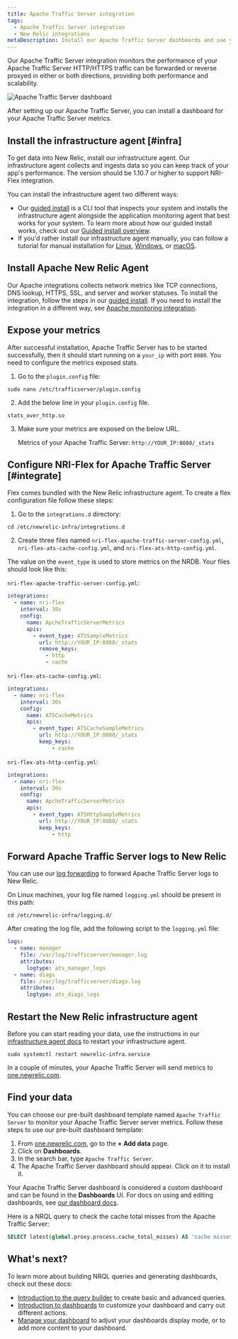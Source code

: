 ```yaml
---
title: Apache Traffic Server integration
tags:
  - Apache Traffic Server integration
  - New Relic integrations
metaDescription: Install our Apache Traffic Server dashboards and see your Apache Traffic Server  data in New Relic.
---
```



Our Apache Traffic Server integration monitors the performance of your Apache Traffic Server HTTP/HTTPS traffic can be forwarded or reverse proxyed in either or both directions, providing both performance and scalability.


<img
    title="Apache Traffic Server dashboard"
    alt="Apache Traffic Server dashboard"
    src={infrastructureApacheTrafficServerDashboard}
/>

<figcaption>
After setting up our Apache Traffic Server, you can install a dashboard for your Apache Traffic Server metrics. 
</figcaption>

## Install the infrastructure agent [#infra]

To get data into New Relic, install our infrastructure agent. Our infrastructure agent collects and ingests data so you can keep track of your app's performance. The version should be 1.10.7 or higher to support NRI-Flex integration.

You can install the infrastructure agent two different ways:

* Our [guided install](https://one.newrelic.com/nr1-core?state=4f81feab-35f7-e97e-9903-52510f8542bd) is a CLI tool that inspects your system and installs the infrastructure agent alongside the application monitoring agent that best works for your system. To learn more about how our guided install works, check out our [Guided install overview](/docs/infrastructure/host-integrations/installation/new-relic-guided-install-overview).
* If you'd rather install our infrastructure agent manually, you can follow a tutorial for manual installation for [Linux](/docs/infrastructure/install-infrastructure-agent/linux-installation/install-infrastructure-monitoring-agent-linux), [Windows](/docs/infrastructure/install-infrastructure-agent/windows-installation/install-infrastructure-monitoring-agent-windows/), or [macOS](/docs/infrastructure/install-infrastructure-agent/macos-installation/install-infrastructure-monitoring-agent-macos/).

## Install Apache New Relic Agent
Our Apache integrations collects network metrics like TCP connections, DNS lookup, HTTPS, SSL, and server and worker statuses.
To install the integration, follow the steps in our [guided install](https://one.newrelic.com/launcher/nr1-core.explorer?pane=eyJuZXJkbGV0SWQiOiJucjEtY29yZS5saXN0aW5nIn0=&cards%5B0%5D=eyJuZXJkbGV0SWQiOiJucjEtaW5zdGFsbC1uZXdyZWxpYy5ucjEtaW5zdGFsbC1uZXdyZWxpYyIsInBhdGgiOiJvaGkiLCJyZWNpcGVOYW1lIjoiYXBhY2hlLW9wZW4tc291cmNlLWludGVncmF0aW9uIiwiYWN0aXZlQ29tcG9uZW50IjoiVlRTT0NvbW1hbmQiLCJhY3RpdmVFbnZpcm9ubWVudCI6ImFwYWNoZS1vcGVuLXNvdXJjZS1pbnRlZ3JhdGlvbiJ9).
If you need to install the integration in a different way, see [Apache monitoring integration](https://docs.newrelic.com/docs/infrastructure/host-integrations/host-integrations-list/apache-monitoring-integration/).

## Expose your metrics
After successful installation, Apache Traffic Server has to be started successfully, then it should start running on a `your_ip` with port `8080`. You need to configure the metrics exposed stats.

1. Go to the `plugin.config` file:
  ```shell
  sudo nano /etc/trafficserver/plugin.config
  ```
2. Add the below line in your `plugin.config` file.
  ```
  stats_over_http.so
  ``` 
3. Make sure your metrics are exposed on the below URL.

   Metrics of your Apache Traffic Server: `http://YOUR_IP:8080/_stats`

## Configure NRI-Flex for Apache Traffic Server [#integrate]

Flex comes bundled with the New Relic infrastructure agent. To create a flex configuration file follow these steps:

1. Go to the `integrations.d` directory:

  ```shell
  cd /etc/newrelic-infra/integrations.d
  ```

2. Create three files named `nri-flex-apache-traffic-server-config.yml`, `nri-flex-ats-cache-config.yml`, and `nri-flex-ats-http-config.yml`.

The value on the `event_type` is used to store metrics on the NRDB. Your files should look like this:

  `nri-flex-apache-traffic-server-config.yml`:

  ```yml
  integrations:
    - name: nri-flex
      interval: 30s
      config:
        name: ApcheTrafficServerMetrics
        apis:
          - event_type: ATSSampleMetrics
            url: http://YOUR_IP:8080/_stats 
            remove_keys:
              - http
              - cache
  ```
  
  `nri-flex-ats-cache-config.yml`:

  ```yml
  integrations:
    - name: nri-flex
      interval: 30s
      config:
        name: ATSCacheMetrics
        apis:
          - event_type: ATSCacheSampleMetrics
            url: http://YOUR_IP:8080/_stats 
            keep_keys:
            	- cache
  ```
  
  `nri-flex-ats-http-config.yml`:

  ```yml
  integrations:
    - name: nri-flex
      interval: 30s
      config:
        name: ApcheTrafficServerMetrics
        apis:
          - event_type: ATSHttpSampleMetrics
            url: http://YOUR_IP:8080/_stats 
            keep_keys:
            	- http
  ```
  
## Forward Apache Traffic Server logs to New Relic

You can use our [log forwarding](/docs/logs/forward-logs/forward-your-logs-using-infrastructure-agent/) to forward Apache Traffic Server logs to New Relic.

On Linux machines, your log file named `logging.yml` should be present in this path:

```shell
cd /etc/newrelic-infra/logging.d/
```
After creating the log file, add the following script to the `logging.yml` file:


  ```yml
  logs:
    - name: manager
      file: /var/log/trafficserver/manager.log
      attributes:
        logtype: ats_manager_logs
    - name: diags
      file: /var/log/trafficserver/diags.log
      attributes:
        logtype: ats_diags_logs 
  ```
## Restart the New Relic infrastructure agent

Before you can start reading your data, use the instructions in our [infrastructure agent docs](/docs/infrastructure/install-infrastructure-agent/manage-your-agent/start-stop-restart-infrastructure-agent/) to restart your infrastructure agent.

```shell
sudo systemctl restart newrelic-infra.service
```

In a couple of minutes, your Apache Traffic Server will send metrics to [one.newrelic.com](https://one.newrelic.com).
## Find your data

You can choose our pre-built dashboard template named `Apache Traffic Server` to monitor your Apache Traffic Server server metrics. Follow these steps to use our pre-built dashboard template:

1. From [one.newrelic.com](https://one.newrelic.com), go to the **+ Add data** page. 
2. Click on **Dashboards**.
3. In the search bar, type `Apache Traffic Server`. 
4. The Apache Traffic Server dashboard should appear. Click on it to install it.

Your Apache Traffic Server dashboard is considered a custom dashboard and can be found in the **Dashboards** UI. For docs on using and editing dashboards, see [our dashboard docs](/docs/query-your-data/explore-query-data/dashboards/introduction-dashboards).

Here is a NRQL query to check the cache total misses from the Apache Traffic Server:

```sql
SELECT latest(global.proxy.process.cache_total_misses) AS 'cache misses' FROM ATSCacheSampleMetrics
```

## What's next?

To learn more about building NRQL queries and generating dashboards, check out these docs:

* [Introduction to the query builder](/docs/query-your-data/explore-query-data/query-builder/introduction-query-builder) to create basic and advanced queries.
* [Introduction to dashboards](/docs/query-your-data/explore-query-data/dashboards/introduction-dashboards) to customize your dashboard and carry out different actions.
* [Manage your dashboard](/docs/query-your-data/explore-query-data/dashboards/manage-your-dashboard) to adjust your dashboards display mode, or to add more content to your dashboard.
